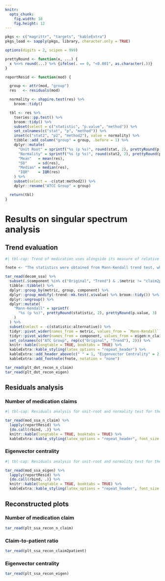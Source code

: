 ```yaml
---
knitr:
  opts_chunk:
    fig.width: 18
    fig.height: 12
---
```


```r

pkgs <- c("magrittr", "targets", "kableExtra")
pkgs_load <- sapply(pkgs, library, character.only = TRUE)

options(digits = 2, scipen = 999)

prettyRound <- function(x, ...) {
  x %<>% round(...) %>% {ifelse(. == 0, "<0.001", as.character(.))}
}

reportResid <- function(mod) {

  group <- attr(mod, "group")
  res   <- residuals(mod)

  normality <- shapiro.test(res) %>%
    broom::tidy()

  tbl <- res %>%
    tseries::pp.test() %>%
    broom::tidy() %>%
    subset(select = c("statistic", "p.value", "method")) %>%
    set_colnames(c("stat", "p", "method")) %>%
    inset(c("stat2", "p2", "method2"), value = normality) %>%
    tibble::add_column("group" = group, .before = 1) %>%
    dplyr::mutate(
      "Unit Root" = sprintf("%s (p %s)", round(stat, 2), prettyRound(p, 3)),
      "Normality" = sprintf("%s (p %s)", round(stat2, 2), prettyRound(p2, 3)),
      "Mean"   = mean(res),
      "SD"     = sd(res),
      "Median" = median(res),
      "IQR"    = IQR(res)
    ) %>%
    subset(select = -c(stat:method2)) %>%
    dplyr::rename("ATCC Group" = group)

  return(tbl)
}

```

\normalpapersize

# Results on singular spectrum analysis {#sec-spectral}

## Trend evaluation

```r
#| tbl-cap: Trend of medication uses alongside its measure of relative importance

fnote <- "The statistics were obtained from Mann-Kendall trend test, where positive result signifies a positive slope"

tar_read(decom_ssa) %>%
  subset(.$component %in% c("Original", "Trend") & .$metric != "claim2patient") %>%
  tibble::tibble() %>%
  dplyr::group_by(metric, group, component) %>%
  dplyr::group_modify(~trend::mk.test(.x$value) %>% broom::tidy()) %>%
  dplyr::ungroup() %>%
  dplyr::mutate(
    "Mann-Kendall" = sprintf(
      "%s (p %s)", prettyRound(statistic, 2), prettyRound(p.value, 3)
    )
  ) %>%
  subset(select = -c(statistic:alternative)) %>%
  tidyr::pivot_wider(names_from = metric, values_from = `Mann-Kendall`) %>%
  tidyr::pivot_wider(names_from = component, values_from = eigen:n_claim) %>%
  set_colnames(c("ATC Group", rep(c("Original", "Trend"), 2))) %>%
  knitr::kable(longtable = TRUE, booktabs = TRUE) %>%
  kableExtra::kable_styling(latex_options = "repeat_header") %>%
  kableExtra::add_header_above(c(" " = 1, "Eigenvector Centrality" = 2, "Medication Claims" = 2)) %>%
  kableExtra::add_footnote(fnote, notation = "none")

```

\uselandscape

```r

tar_read(plt_dot_recon_n_claim)
tar_read(plt_dot_recon_eigen)

```

\useportrait

## Residuals analysis

### Number of medication claims

```r
#| tbl-cap: Residuals analysis for unit-root and normality test for the decomposition model of number of claims

tar_read(mod_ssa_n_claim) %>%
  lapply(reportResid) %>%
  {do.call(rbind, .)} %>%
  knitr::kable(longtable = TRUE, booktabs = TRUE) %>%
  kableExtra::kable_styling(latex_options = "repeat_header", font_size = 8)

```

### Eigenvector centrality

```r
#| tbl-cap: Residuals analysis for unit-root and normality test for the decomposition model of relative importance

tar_read(mod_ssa_eigen) %>%
  lapply(reportResid) %>%
  {do.call(rbind, .)} %>%
  knitr::kable(longtable = TRUE, booktabs = TRUE) %>%
  kableExtra::kable_styling(latex_options = "repeat_header", font_size = 8)

```

\uselandscape

## Reconstructed plots {#sec-recon}

### Number of medication claim

```r

tar_read(plt_ssa_recon_n_claim)

```

::: {.content-visible when-profile="spectral"}

### Claim-to-patient ratio

```r

tar_read(plt_ssa_recon_claim2patient)

```

:::

### Eigenvector centrality

```r

tar_read(plt_ssa_recon_eigen)

```
